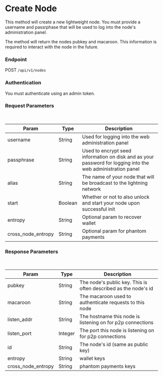 # Create Node

This method will create a new lightweight node.  You must provide a username and passrphase that will be used to log into the node's administration panel.

The method will return the nodes pubkey and macaroon.  This information is required to interact with the node in the future.

### Endpoint

POST `/api/v1/nodes`

### Authentication

You must authenticate using an admin token.

### Request Parameters

<br/>

| Param | Type | Description |
| ----- | ---- | ----------- |
| username | String | Used for logging into the web administration panel |
| passphrase | String | Used to encrypt seed information on disk and as your password for logging into the web administration panel |
| alias | String | The name of your node that will be broadcast to the lightning network |
| start | Boolean | Whether or not to also unlock and start your node upon successful init |
| entropy | String | Optional param to recover wallet |
| cross_node_entropy | String | Optional param for phantom payments |

### Response Parameters

<br />

| Param | Type | Description |
| ----- | ---- | ----------- |
| pubkey | String | The node's public key.  This is often described as the node's id |
| macaroon | String | The macaroon used to authenticate requests to this node |
| listen_addr | String | The hostname this node is listening on for p2p connections  |
| listen_port | Integer | The port this node is listening on for p2p connections |
| id | String | The node's id (same as public key) |
| entropy | String | wallet keys |
| cross_node_entropy | String | phantom payments keys |
